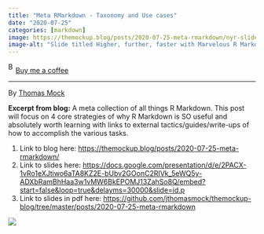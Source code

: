 ```yaml
---
title: "Meta RMarkdown - Taxonomy and Use cases"
date: "2020-07-25"
categories: [markdown]
image: https://themockup.blog/posts/2020-07-25-meta-rmarkdown/nyr-slide.png
image-alt: "Slide titled Higher, further, faster with Marvelous R Markdown by @thomas_mock. The left side of the slide features large black monospaced text on a white background, with a short link at the bottom (bit.ly/marvelRMD). The right side shows a stylized image of Captain Marvel with the text RMARKDOWN STUDIOS superimposed in red, mimicking the Marvel Studios logo."
---
```


<link href="https://fonts.googleapis.com/css?family=Cookie" rel="stylesheet"><a class="bmc-button" target="_blank" href="https://www.buymeacoffee.com/JoscelinRocha">![Buy me a coffee](https://cdn.buymeacoffee.com/buttons/bmc-new-btn-logo.svg){alt="Buy me a coffee" width="15" height="21"}Buy me a coffee</a>

------------------------------------------------------------------------

By [Thomas Mock](https://themockup.blog/posts/2020-07-25-meta-rmarkdown/)

**Excerpt from blog:** A meta collection of all things R Markdown. This post will focus on 4 core strategies of why R Markdown is SO useful and absolutely worth learning with links to external tactics/guides/write-ups of how to accomplish the various tasks.

1.  Link to blog here: <https://themockup.blog/posts/2020-07-25-meta-rmarkdown/>
2.  Link to slides here: <https://docs.google.com/presentation/d/e/2PACX-1vRo1eXJtiwo6aTA8KZ2E-bUbv2GOonC2RIVk_5eWQ5y-ADXbRamBhHaa3w1vMW6BkEPOMJ13ZahSo8Q/embed?start=false&loop=true&delayms=30000&slide=id.p>
3.  Link to slides in pdf here: <https://github.com/jthomasmock/themockup-blog/tree/master/posts/2020-07-25-meta-rmarkdown>

![](https://themockup.blog/posts/2020-07-25-meta-rmarkdown/nyr-slide.png){fig-alt="Slide titled \"Higher, further, faster with Marvelous R Markdown\" by @thomas_mock. The left side of the slide features large black monospaced text on a white background, with a short link at the bottom (bit.ly/marvelRMD). The right side shows a stylized image of Captain Marvel with the text “RMARKDOWN STUDIOS” superimposed in red, mimicking the Marvel Studios logo."}
